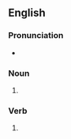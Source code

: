{{also|Fudges}}

==English==

===Pronunciation===
* {{rhymes|ʌdʒɪz|lang=en}}

===Noun===
{{head|en|noun form}}

# {{plural of|fudge|lang=en}}

===Verb===
{{head|en|verb form}}

# {{en-third-person singular of|fudge}}